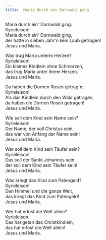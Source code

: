 ```yaml
---
title:  Maria durch ein Dornwald ging  
---
```

  
  
Maria durch ein' Dornwald ging.  
Kyrieleison!  
Maria durch ein' Dornwald ging,  
der hatte in sieben Jahr'n kein Laub getragen!  
Jesus und Maria.  
  
Was trug Maria unterm Herzen?  
Kyrieleison!  
Ein kleines Kindlein ohne Schmerzen,  
das trug Maria unter ihrem Herzen.  
Jesus und Maria.  
  
Da haben die Dornen Rosen getrag'n;  
Kyrieleison!  
Als das Kindlein durch den Wald getragen,  
da haben die Dornen Rosen getragen!  
Jesus und Maria.  
  
Wie soll dem Kind sein Name sein?  
Kyrieleison!  
Der Name, der soll Christus sein,  
das war von Anfang der Name sein!  
Jesus und Maria.  
  
Wer soll dem Kind sein Täufer sein?  
Kyrieleison!  
Das soll der Sankt Johannes sein,  
der soll dem Kind sein Täufer sein!  
Jesus und Maria.  
  
Was kriegt das Kind zum Patengeld?  
Kyrieleison!  
Den Himmel und die ganze Welt,  
das kriegt das Kind zum Patengeld!  
Jesus und Maria.  
  
Wer hat erlöst die Welt allein?  
Kyrieleison.  
Das hat getan das Christkindlein,  
das hat erlöst die Welt allein!  
Jesus und Maria.  
  
